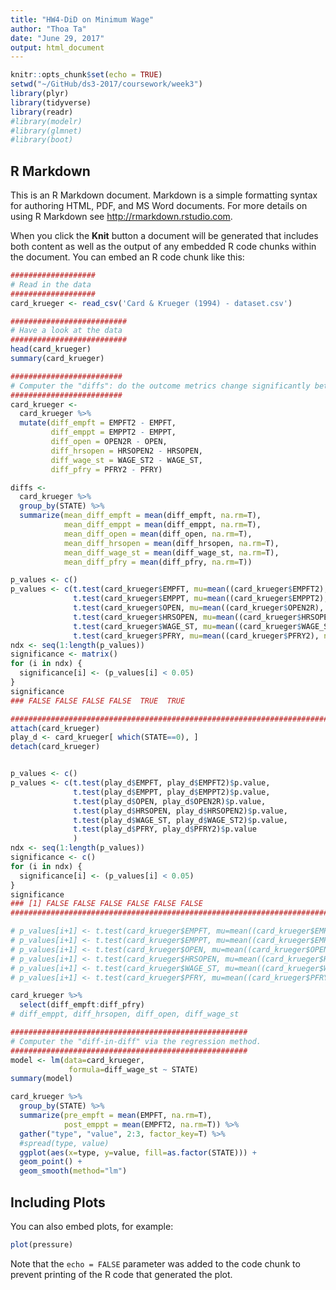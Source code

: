 ---
title: "HW4-DiD on Minimum Wage"
author: "Thoa Ta"
date: "June 29, 2017"
output: html_document
---

```{r setup, include=FALSE}
knitr::opts_chunk$set(echo = TRUE)
setwd("~/GitHub/ds3-2017/coursework/week3")
library(plyr)
library(tidyverse)
library(readr)
#library(modelr)
#library(glmnet)
#library(boot)
```

## R Markdown

This is an R Markdown document. Markdown is a simple formatting syntax for authoring HTML, PDF, and MS Word documents. For more details on using R Markdown see <http://rmarkdown.rstudio.com>.

When you click the **Knit** button a document will be generated that includes both content as well as the output of any embedded R code chunks within the document. You can embed an R code chunk like this:

```{r}
###################
# Read in the data
###################
card_krueger <- read_csv('Card & Krueger (1994) - dataset.csv')

##########################
# Have a look at the data
##########################
head(card_krueger)
summary(card_krueger)

#########################
# Computer the "diffs": do the outcome metrics change significantly between 2 interviews. Do this separately for each state.
#########################
card_krueger <-
  card_krueger %>%
  mutate(diff_empft = EMPFT2 - EMPFT,
         diff_emppt = EMPPT2 - EMPPT,
         diff_open = OPEN2R - OPEN,
         diff_hrsopen = HRSOPEN2 - HRSOPEN,
         diff_wage_st = WAGE_ST2 - WAGE_ST,
         diff_pfry = PFRY2 - PFRY)

diffs <-
  card_krueger %>%
  group_by(STATE) %>%
  summarize(mean_diff_empft = mean(diff_empft, na.rm=T),
            mean_diff_emppt = mean(diff_emppt, na.rm=T),
            mean_diff_open = mean(diff_open, na.rm=T),
            mean_diff_hrsopen = mean(diff_hrsopen, na.rm=T),
            mean_diff_wage_st = mean(diff_wage_st, na.rm=T),
            mean_diff_pfry = mean(diff_pfry, na.rm=T))

p_values <- c()
p_values <- c(t.test(card_krueger$EMPFT, mu=mean((card_krueger$EMPFT2), na.rm=T))$p.value,
              t.test(card_krueger$EMPPT, mu=mean((card_krueger$EMPPT2), na.rm=T))$p.value,
              t.test(card_krueger$OPEN, mu=mean((card_krueger$OPEN2R), na.rm=T))$p.value,
              t.test(card_krueger$HRSOPEN, mu=mean((card_krueger$HRSOPEN2), na.rm=T))$p.value,
              t.test(card_krueger$WAGE_ST, mu=mean((card_krueger$WAGE_ST2), na.rm=T))$p.value,
              t.test(card_krueger$PFRY, mu=mean((card_krueger$PFRY2), na.rm=T))$p.value)
ndx <- seq(1:length(p_values))
significance <- matrix()
for (i in ndx) {
  significance[i] <- (p_values[i] < 0.05)
}
significance
### FALSE FALSE FALSE FALSE  TRUE  TRUE

###############################################################################
attach(card_krueger)
play_d <- card_krueger[ which(STATE==0), ]
detach(card_krueger)


p_values <- c()
p_values <- c(t.test(play_d$EMPFT, play_d$EMPFT2)$p.value,
              t.test(play_d$EMPPT, play_d$EMPPT2)$p.value,
              t.test(play_d$OPEN, play_d$OPEN2R)$p.value,
              t.test(play_d$HRSOPEN, play_d$HRSOPEN2)$p.value,
              t.test(play_d$WAGE_ST, play_d$WAGE_ST2)$p.value,
              t.test(play_d$PFRY, play_d$PFRY2)$p.value
              )
ndx <- seq(1:length(p_values))
significance <- c()
for (i in ndx) {
  significance[i] <- (p_values[i] < 0.05)
}
significance
### [1] FALSE FALSE FALSE FALSE FALSE FALSE
########################################################################

# p_values[i+1] <- t.test(card_krueger$EMPFT, mu=mean((card_krueger$EMPFT2), na.rm=T))$p.value
# p_values[i+1] <- t.test(card_krueger$EMPPT, mu=mean((card_krueger$EMPPT2), na.rm=T))$p.value
# p_values[i+1] <- t.test(card_krueger$OPEN, mu=mean((card_krueger$OPEN2), na.rm=T))$p.value
# p_values[i+1] <- t.test(card_krueger$HRSOPEN, mu=mean((card_krueger$HRSOPEN2), na.rm=T))$p.value
# p_values[i+1] <- t.test(card_krueger$WAGE_ST, mu=mean((card_krueger$WAGE_ST2), na.rm=T))$p.value
# p_values[i+1] <- t.test(card_krueger$PFRY, mu=mean((card_krueger$PFRY2), na.rm=T))$p.value

card_krueger %>%
  select(diff_empft:diff_pfry)
# diff_emppt, diff_hrsopen, diff_open, diff_wage_st

#####################################################
# Computer the "diff-in-diff" via the regression method.
#####################################################
model <- lm(data=card_krueger, 
             formula=diff_wage_st ~ STATE)
summary(model)

card_krueger %>%
  group_by(STATE) %>%
  summarize(pre_empft = mean(EMPFT, na.rm=T), 
            post_emppt = mean(EMPFT2, na.rm=T)) %>%
  gather("type", "value", 2:3, factor_key=T) %>%
  #spread(type, value)
  ggplot(aes(x=type, y=value, fill=as.factor(STATE))) +
  geom_point() +
  geom_smooth(method="lm")
```

## Including Plots

You can also embed plots, for example:

```{r pressure, echo=FALSE}
plot(pressure)
```

Note that the `echo = FALSE` parameter was added to the code chunk to prevent printing of the R code that generated the plot.

